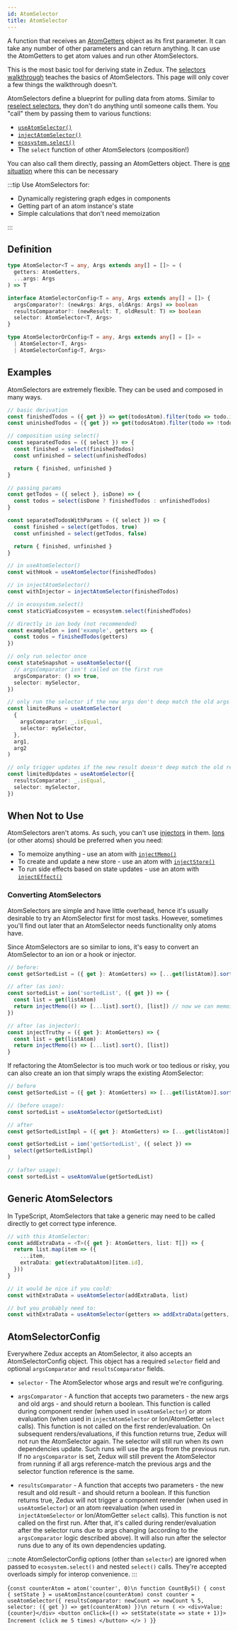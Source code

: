 ```yaml
---
id: AtomSelector
title: AtomSelector
---
```



A function that receives an [AtomGetters](AtomGetters) object as its first parameter. It can take any number of other parameters and can return anything. It can use the AtomGetters to get atom values and run other AtomSelectors.

This is the most basic tool for deriving state in Zedux. The [selectors walkthrough](../../walkthrough/selectors) teaches the basics of AtomSelectors. This page will only cover a few things the walkthrough doesn't.

AtomSelectors define a blueprint for pulling data from atoms. Similar to [reselect selectors](https://github.com/reduxjs/reselect#api), they don't do anything until someone calls them. You "call" them by passing them to various functions:

- [`useAtomSelector()`](../hooks/useAtomSelector)
- [`injectAtomSelector()`](../injectors/injectAtomSelector)
- [`ecosystem.select()`](../classes/Ecosystem#select)
- The `select` function of other AtomSelectors (composition!)

You can also call them directly, passing an AtomGetters object. There is [one situation](#generic-atomselectors) where this can be necessary

:::tip
Use AtomSelectors for:

- Dynamically registering graph edges in components
- Getting part of an atom instance's state
- Simple calculations that don't need memoization

:::

## Definition

```ts
type AtomSelector<T = any, Args extends any[] = []> = (
  getters: AtomGetters,
  ...args: Args
) => T

interface AtomSelectorConfig<T = any, Args extends any[] = []> {
  argsComparator?: (newArgs: Args, oldArgs: Args) => boolean
  resultsComparator?: (newResult: T, oldResult: T) => boolean
  selector: AtomSelector<T, Args>
}

type AtomSelectorOrConfig<T = any, Args extends any[] = []> =
  | AtomSelector<T, Args>
  | AtomSelectorConfig<T, Args>
```

## Examples

AtomSelectors are extremely flexible. They can be used and composed in many ways.

```ts
// basic derivation
const finishedTodos = ({ get }) => get(todosAtom).filter(todo => todo.isDone)
const uninishedTodos = ({ get }) => get(todosAtom).filter(todo => !todo.isDone)

// composition using select()
const separatedTodos = ({ select }) => {
  const finished = select(finishedTodos)
  const unfinished = select(unfinishedTodos)

  return { finished, unfinished }
}

// passing params
const getTodos = ({ select }, isDone) => {
  const todos = select(isDone ? finishedTodos : unfinishedTodos)
}

const separatedTodosWithParams = ({ select }) => {
  const finished = select(getTodos, true)
  const unfinished = select(getTodos, false)

  return { finished, unfinished }
}

// in useAtomSelector()
const withHook = useAtomSelector(finishedTodos)

// in injectAtomSelector()
const withInjector = injectAtomSelector(finishedTodos)

// in ecosystem.select()
const staticViaEcosystem = ecosystem.select(finishedTodos)

// directly in ion body (not recommended)
const exampleIon = ion('example', getters => {
  const todos = finishedTodos(getters)
})

// only run selector once
const stateSnapshot = useAtomSelector({
  // argsComparator isn't called on the first run
  argsComparator: () => true,
  selector: mySelector,
})

// only run the selector if the new args don't deep match the old args
const limitedRuns = useAtomSelector(
  {
    argsComparator: _.isEqual,
    selector: mySelector,
  },
  arg1,
  arg2
)

// only trigger updates if the new result doesn't deep match the old result
const limitedUpdates = useAtomSelector({
  resultsComparator: _.isEqual,
  selector: mySelector,
})
```

## When Not to Use

AtomSelectors aren't atoms. As such, you can't use [injectors](../glossary#injector) in them. [Ions](../classes/Ion) (or other atoms) should be preferred when you need:

- To memoize anything - use an atom with [`injectMemo()`](../injectors/injectMemo)
- To create and update a new store - use an atom with [`injectStore()`](../injectors/injectStore)
- To run side effects based on state updates - use an atom with [`injectEffect()`](../injectors/injectEffect)

### Converting AtomSelectors

AtomSelectors are simple and have little overhead, hence it's usually desirable to try an AtomSelector first for most tasks. However, sometimes you'll find out later that an AtomSelector needs functionality only atoms have.

Since AtomSelectors are so similar to ions, it's easy to convert an AtomSelector to an ion or a hook or injector.

```ts
// before:
const getSortedList = ({ get }: AtomGetters) => [...get(listAtom)].sort()

// after (as ion):
const sortedList = ion('sortedList', ({ get }) => {
  const list = get(listAtom)
  return injectMemo(() => [...list].sort(), [list]) // now we can memoize!
})

// after (as injector):
const injectTruthy = ({ get }: AtomGetters) => {
  const list = get(listAtom)
  return injectMemo(() => [...list].sort(), [list])
}
```

If refactoring the AtomSelector is too much work or too tedious or risky, you can also create an ion that simply wraps the existing AtomSelector:

```ts
// before
const getSortedList = ({ get }: AtomGetters) => [...get(listAtom)].sort()

// (before usage):
const sortedList = useAtomSelector(getSortedList)

// after
const getSortedListImpl = ({ get }: AtomGetters) => [...get(listAtom)].sort()

const getSortedList = ion('getSortedList', ({ select }) =>
  select(getSortedListImpl)
)

// (after usage):
const sortedList = useAtomValue(getSortedList)
```

## Generic AtomSelectors

In TypeScript, AtomSelectors that take a generic may need to be called directly to get correct type inference.

```ts
// with this AtomSelector:
const addExtraData = <T>({ get }: AtomGetters, list: T[]) => {
  return list.map(item => ({
    ...item,
    extraData: get(extraDataAtom)[item.id],
  }))
}

// it would be nice if you could:
const withExtraData = useAtomSelector(addExtraData, list)

// but you probably need to:
const withExtraData = useAtomSelector(getters => addExtraData(getters, list))
```

## AtomSelectorConfig

Everywhere Zedux accepts an AtomSelector, it also accepts an AtomSelectorConfig object. This object has a required `selector` field and optional `argsComparator` and `resultsComparator` fields.

- `selector` - The AtomSelector whose args and result we're configuring.

- `argsComparator` - A function that accepts two parameters - the new args and old args - and should return a boolean. This function is called during component render (when used in `useAtomSelector`) or atom evaluation (when used in `injectAtomSelector` or Ion/AtomGetter `select` calls). This function is not called on the first render/evaluation. On subsequent renders/evaluations, if this function returns true, Zedux will not run the AtomSelector again. The selector will still run when its own dependencies update. Such runs will use the args from the previous run. If no `argsComparator` is set, Zedux will still prevent the AtomSelector from running if all args reference-match the previous args and the selector function reference is the same.

- `resultsComparator` - A function that accepts two parameters - the new result and old result - and should return a boolean. If this function returns true, Zedux will not trigger a component rerender (when used in `useAtomSelector`) or an atom reevaluation (when used in `injectAtomSelector` or Ion/AtomGetter `select` calls). This function is not called on the first run. After that, it's called during render/evaluation after the selector runs due to args changing (according to the `argsComparator` logic described above). It will also run after the selector runs due to any of its own dependencies updating.

:::note
AtomSelectorConfig options (other than `selector`) are ignored when passed to `ecosystem.select()` and nested `select()` calls. They're accepted overloads simply for interop convenience.
:::

<LiveEditor ecosystemId="AtomSelector/example" resultVar="CountBy5">{`
const counterAtom = atom('counter', 0)\n
function CountBy5() {
  const { setState } = useAtomInstance(counterAtom)
  const counter = useAtomSelector({
    resultsComparator: newCount => newCount % 5,
    selector: ({ get }) => get(counterAtom)
  })\n
  return (
    <>
      <div>Value: {counter}</div>
      <button onClick={() => setState(state => state + 1)}>
        Increment (click me 5 times)
      </button>
    </>
  )
}
`}</LiveEditor>
